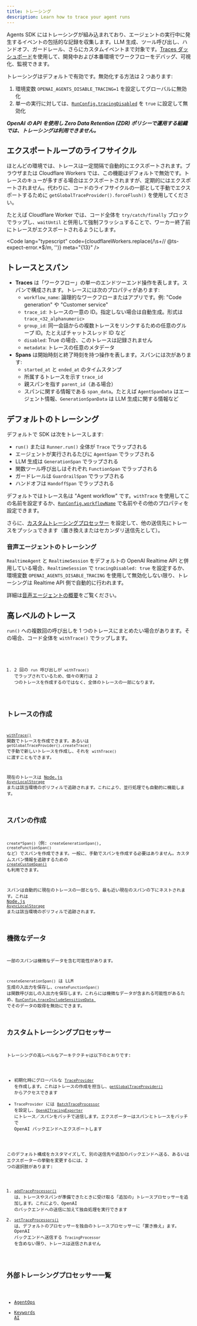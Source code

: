 ```yaml
---
title: トレーシング
description: Learn how to trace your agent runs
---
```



Agents SDK にはトレーシングが組み込まれており、エージェントの実行中に発生するイベントの包括的な記録を収集します。LLM 生成、ツール呼び出し、ハンドオフ、ガードレール、さらにカスタムイベントまで対象です。[Traces ダッシュボード](https://platform.openai.com/traces)を使用して、開発中および本番環境でワークフローをデバッグ、可視化、監視できます。

<Aside type="note">

トレーシングはデフォルトで有効です。無効化する方法は 2 つあります:

1. 環境変数 `OPENAI_AGENTS_DISABLE_TRACING=1` を設定してグローバルに無効化
2. 単一の実行に対しては、[`RunConfig.tracingDisabled`](/openai-agents-js/openai/agents-core/type-aliases/runconfig/#tracingdisabled) を `true` に設定して無効化

**_OpenAI の API を使用し Zero Data Retention (ZDR) ポリシーで運用する組織では、トレーシングは利用できません。_**

</Aside>

## エクスポートループのライフサイクル

ほとんどの環境では、トレースは一定間隔で自動的にエクスポートされます。ブラウザまたは Cloudflare Workers では、この機能はデフォルトで無効です。トレースのキューが多すぎる場合はエクスポートされますが、定期的にはエクスポートされません。代わりに、コードのライフサイクルの一部として手動でエクスポートするために `getGlobalTraceProvider().forceFlush()` を使用してください。

たとえば Cloudflare Worker では、コード全体を `try/catch/finally` ブロックでラップし、`waitUntil` と併用して強制フラッシュすることで、ワーカー終了前にトレースがエクスポートされるようにします。

<Code
  lang="typescript"
  code={cloudflareWorkers.replace(/\s+\/\/ @ts-expect-error.*$/m, '')}
  meta="{13}"
/>

## トレースとスパン

- **Traces** は「ワークフロー」の単一のエンドツーエンド操作を表します。スパンで構成されます。トレースには次のプロパティがあります:
  - `workflow_name`: 論理的なワークフローまたはアプリです。例: "Code generation" や "Customer service"
  - `trace_id`: トレースの一意の ID。指定しない場合は自動生成。形式は `trace_<32_alphanumeric>`
  - `group_id`: 同一会話からの複数トレースをリンクするための任意のグループ ID。たとえばチャットスレッド ID など
  - `disabled`: True の場合、このトレースは記録されません
  - `metadata`: トレースの任意のメタデータ
- **Spans** は開始時刻と終了時刻を持つ操作を表します。スパンには次があります:
  - `started_at` と `ended_at` のタイムスタンプ
  - 所属するトレースを示す `trace_id`
  - 親スパンを指す `parent_id`（ある場合）
  - スパンに関する情報である `span_data`。たとえば `AgentSpanData` はエージェント情報、`GenerationSpanData` は LLM 生成に関する情報など

## デフォルトのトレーシング

デフォルトで SDK は次をトレースします:

- `run()` または `Runner.run()` 全体が `Trace` でラップされる
- エージェントが実行されるたびに `AgentSpan` でラップされる
- LLM 生成は `GenerationSpan` でラップされる
- 関数ツール呼び出しはそれぞれ `FunctionSpan` でラップされる
- ガードレールは `GuardrailSpan` でラップされる
- ハンドオフは `HandoffSpan` でラップされる

デフォルトではトレース名は "Agent workflow" です。`withTrace` を使用してこの名前を設定するか、[`RunConfig.workflowName`](/openai-agents-js/openai/agents-core/type-aliases/runconfig/#workflowname) で名前やその他のプロパティを設定できます。

さらに、[カスタムトレーシングプロセッサー](#custom-tracing-processors) を設定して、他の送信先にトレースをプッシュできます（置き換えまたはセカンダリ送信先として）。

### 音声エージェントのトレーシング

`RealtimeAgent` と `RealtimeSession` をデフォルトの OpenAI Realtime API と併用している場合、`RealtimeSession` で `tracingDisabled: true` を設定するか、環境変数 `OPENAI_AGENTS_DISABLE_TRACING` を使用して無効化しない限り、トレーシングは Realtime API 側で自動的に行われます。

詳細は[音声エージェントの概要](/openai-agents-js/ja/guides/voice-agents)をご覧ください。

## 高レベルのトレース

`run()` への複数回の呼び出しを 1 つのトレースにまとめたい場合があります。その場合、コード全体を `withTrace()` でラップします。

<Code lang="typescript" code={customTraceExample} />

1. 2 回の `run` 呼び出しが `withTrace()` でラップされているため、個々の実行は 2 つのトレースを作成するのではなく、全体のトレースの一部になります。

## トレースの作成

[`withTrace()`](/openai-agents-js/openai/agents-core/functions/withtrace/) 関数でトレースを作成できます。あるいは `getGlobalTraceProvider().createTrace()` で手動で新しいトレースを作成し、それを `withTrace()` に渡すこともできます。

現在のトレースは [Node.js `AsyncLocalStorage`](https://nodejs.org/api/async_context.html#class-asynclocalstorage) または該当環境のポリフィルで追跡されます。これにより、並行処理でも自動的に機能します。

## スパンの作成

`create*Span()`（例: `createGenerationSpan()`, `createFunctionSpan()` など）でスパンを作成できます。一般に、手動でスパンを作成する必要はありません。カスタムスパン情報を追跡するための [`createCustomSpan()`](/openai-agents-js/openai/agents-core/functions/createcustomspan/) も利用できます。

スパンは自動的に現在のトレースの一部となり、最も近い現在のスパンの下にネストされます。これは [Node.js `AsyncLocalStorage`](https://nodejs.org/api/async_context.html#class-asynclocalstorage) または該当環境のポリフィルで追跡されます。

## 機微なデータ

一部のスパンは機微なデータを含む可能性があります。

`createGenerationSpan()` は LLM 生成の入出力を保存し、`createFunctionSpan()` は関数呼び出しの入出力を保存します。これらには機微なデータが含まれる可能性があるため、[`RunConfig.traceIncludeSensitiveData
`](/openai-agents-js/openai/agents-core/type-aliases/runconfig/#traceincludesensitivedata) でそのデータの取得を無効にできます。

## カスタムトレーシングプロセッサー

トレーシングの高レベルなアーキテクチャは以下のとおりです:

- 初期化時にグローバルな [`TraceProvider`](/openai-agents-js/openai/agents-core/classes/traceprovider) を作成します。これはトレースの作成を担当し、[`getGlobalTraceProvider()`](/openai-agents-js/openai/agents-core/functions/getglobaltraceprovider/) からアクセスできます
- `TraceProvider` には [`BatchTraceProcessor`](/openai-agents-js/openai/agents-core/classes/batchtraceprocessor/) を設定し、[`OpenAITracingExporter`](/openai-agents-js/openai/agents-openai/classes/openaitracingexporter/) にトレース／スパンをバッチで送信します。エクスポーターはスパンとトレースをバッチで OpenAI バックエンドへエクスポートします

このデフォルト構成をカスタマイズして、別の送信先や追加のバックエンドへ送る、あるいはエクスポーターの挙動を変更するには、2 つの選択肢があります:

1. [`addTraceProcessor()`](/openai-agents-js/openai/agents-core/functions/addtraceprocessor) は、トレースやスパンが準備できたときに受け取る「追加の」トレースプロセッサーを追加します。これにより、OpenAI のバックエンドへの送信に加えて独自処理を実行できます
2. [`setTraceProcessors()`](/openai-agents-js/openai/agents-core/functions/settraceprocessors) は、デフォルトのプロセッサーを独自のトレースプロセッサーに「置き換え」ます。OpenAI バックエンドへ送信する `TracingProcessor` を含めない限り、トレースは送信されません

## 外部トレーシングプロセッサー一覧

- [AgentOps](https://docs.agentops.ai/v2/usage/typescript-sdk#openai-agents-integration)
- [Keywords AI](https://docs.keywordsai.co/integration/development-frameworks/openai-agents-sdk-js)
